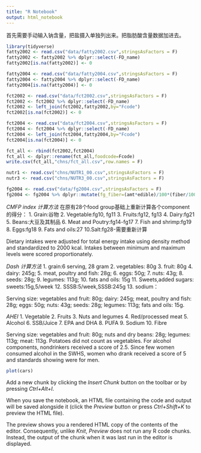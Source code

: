 ```yaml
---
title: "R Notebook"
output: html_notebook
---
```


首先需要手动输入钠含量，把盐摄入单独列出来。把脂肪酸含量数据加进去。

```r
library(tidyverse)
fatty2002 <- read.csv("data/fatty2002.csv",stringsAsFactors = F)
fatty2002 <- fatty2002 %>% dplyr::select(-FD_name)
fatty2002[is.na(fatty2002)] <- 0

fatty2004 <- read.csv("data/fatty2004.csv",stringsAsFactors = F)
fatty2004 <- fatty2004 %>% dplyr::select(-FD_name)
fatty2004[is.na(fatty2004)] <- 0

fct2002 <- read.csv("data/fct2002.csv",stringsAsFactors = F)
fct2002 <- fct2002 %>% dplyr::select(-FD_name)
fct2002 <- left_join(fct2002,fatty2002,by="Fcode")
fct2002[is.na(fct2002)] <- 0

fct2004 <- read.csv("data/fct2004.csv",stringsAsFactors = F)
fct2004 <- fct2004 %>% dplyr::select(-FD_name)
fct2004 <- left_join(fct2004,fatty2004,by="Fcode")
fct2004[is.na(fct2004)] <- 0

fct_all <- rbind(fct2002,fct2004)
fct_all <- dplyr::rename(fct_all,foodcode=Fcode)
write.csv(fct_all,"chns/fct_all.csv",row.names = F)
```


```r
nutr1 <- read.csv("chns/NUTR1_00.csv",stringsAsFactors = F)
nutr3 <- read.csv("chns/NUTR3_00.csv",stringsAsFactors = F)
```



```r
fg2004 <- read.csv("data/fg2004.csv",stringsAsFactors = F)
fg2004 <- fg2004 %>% dplyr::mutate(fg_fiber=(amt*edible)/100*(fiber/100),fg_na=(amt*edible)/100*(sodium/100),fg_pufa=(amt*edible)/100*(PUFA/100),fg_n3=(amt*edible)/100*((EPA+DHA)*Total/100))
```

*CMFP index 计算方法*
在原有28个food group基础上重新计算各个component的得分：
1. Grain:谷物
2. Vegetable:fg10, fg11
3. Fruits:fg12, fg13
4. Dairy:fg21
5. Beans:大豆及其制品
6. Meat and Poutry:fg14-fg17
7. Fish and shrimp:fg19
8. Eggs:fg18
9. Fats and oils:27
10.Salt:fg28-需要重新计算

Dietary intakes were adjusted for total energy intake using density method and standardized to 2000 kcal. Intakes between minimum and maximum levels were scored proportionately.

*Dash 计算方法*
1. grain:6 serving, 28 gram
2. vegetables: 80g
3. fruit: 80g
4. dairy: 245g; 
5. meat, poultry and fish: 28g; 
6. eggs: 50g; 
7. nuts: 43g; 
8. seeds: 28g; 
9. legumes: 113g; 
10. fats and oils: 15g
11. Sweets,added sugars: sweets:15g,5/week
12. SSSB:5/week,SSSB:245g
13. sodium：

Serving size: vegetables and fruit: 80g; dairy: 245g; meat, poultry and fish: 28g; eggs: 50g; nuts: 43g; seeds: 28g; legumes: 113g; fats and oils: 15g.  

*AHEI*
1. Vegetable
2. Fruits
3. Nuts and legumes
4. Red/processed meat
5. Alcohol
6. SSB/Juice
7. EPA and DHA
8. PUFA
9. Sodium
10. Fibre

Serving size: vegetables and fruit: 80g; nuts and dry beans: 28g; legumes: 113g; meat: 113g. Potatoes did not count as vegetables. For alcohol components, nondrinkers received a score of 2.5. Since few women consumed alcohol in the SWHS, women who drank received a score of 5 and standards showing were for men.

```r
plot(cars)
```

Add a new chunk by clicking the *Insert Chunk* button on the toolbar or by pressing *Ctrl+Alt+I*.

When you save the notebook, an HTML file containing the code and output will be saved alongside it (click the *Preview* button or press *Ctrl+Shift+K* to preview the HTML file).

The preview shows you a rendered HTML copy of the contents of the editor. Consequently, unlike *Knit*, *Preview* does not run any R code chunks. Instead, the output of the chunk when it was last run in the editor is displayed.
